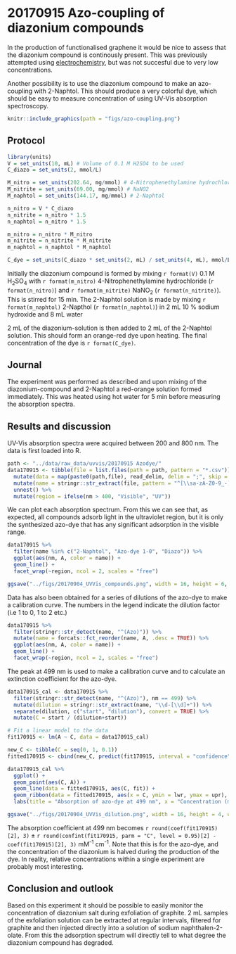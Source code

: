 # 20170915 Azo-coupling of diazonium compounds {#j20170915}

In the production of functionalised graphene it would be nice to assess that the diazonium compound is continously present. This was previously attempted using [electrochemistry](#j20170904), but was not succesful due to very low concentrations.

Another possibility is to use the diazonium compound to make an azo-coupling with 2-Naphtol. This should produce a very colorful dye, which should be easy to measure concentration of using UV-Vis absorption spectroscopy.

```r
knitr::include_graphics(path = "figs/azo-coupling.png")
```


## Protocol
```r
library(units)
V = set_units(10, mL) # Volume of 0.1 M H2SO4 to be used
C_diazo = set_units(2, mmol/L)

M_nitro = set_units(202.64, mg/mmol) # 4-Nitrophenethylamine hydrochloride
M_nitrite = set_units(69.00, mg/mmol) # NaNO2
M_naphtol = set_units(144.17, mg/mmol) # 2-Naphtol

n_nitro = V * C_diazo
n_nitrite = n_nitro * 1.5
n_naphtol = n_nitro * 1.5

m_nitro = n_nitro * M_nitro
m_nitrite = n_nitrite * M_nitrite
m_naphtol = n_naphtol * M_naphtol

C_dye = set_units(C_diazo * set_units(2, mL) / set_units(4, mL), mmol/L)
```

Initially the diazonium compound is formed by mixing `r format(V)` 0.1 M H~2~SO~4~ with `r format(m_nitro)` 4-Nitrophenethylamine hydrochloride (`r format(n_nitro)`) and `r format(m_nitrite)` NaNO~2~ (`r format(n_nitrite)`). This is stirred for 15 min.
The 2-Naphtol solution is made by mixing `r format(m_naphtol)` 2-Napthol (`r format(n_naphtol)`) in 2 mL 10 % sodium hydroxide and 8 mL water

2 mL of the diazonium-solution is then added to 2 mL of the 2-Naphtol solution. This should form an orange-red dye upon heating. The final concentration of the dye is `r format(C_dye)`.

## Journal
The experiment was performed as described and upon mixing of the diazonium-compound and 2-Naphtol a red-orange solution formed immediately. This was heated using hot water for 5 min before measuring the absorption spectra.

## Results and discussion
UV-Vis absorption spectra were acquired between 200 and 800 nm. The data is first loaded into R.
```r
path <- "../data/raw_data/uvvis/20170915 Azodye/"
data170915 <- tibble(file = list.files(path = path, pattern = "*.csv")) %>% 
  mutate(data = map(paste0(path,file), read_delim, delim = ";", skip = 1)) %>%
  mutate(name = stringr::str_extract(file, pattern = "^[\\sa-zA-Z0-9_-]*")) %>% 
  unnest() %>% 
  mutate(region = ifelse(nm > 400, "Visible", "UV"))

```

We can plot each absorption spectrum. From this we can see that, as expected, all compounds adsorb light in the ultraviolet region, but it is only the synthesized azo-dye that has any significant adsorption in the visible range. 

```r
data170915 %>% 
  filter(name %in% c("2-Naphtol", "Azo-dye 1-0", "Diazo")) %>% 
  ggplot(aes(nm, A, color = name)) +
  geom_line() +
  facet_wrap(~region, ncol = 2, scales = "free")

ggsave("../figs/20170904_UVVis_compounds.png", width = 16, height = 6, units = "cm", dpi = 300)
```

Data has also been obtained for a series of dilutions of the azo-dye to make a calibration curve. The numbers in the legend indicate the dilution factor (i.e 1 to 0, 1 to 2 etc.)

```r
data170915 %>% 
  filter(stringr::str_detect(name, "^(Azo)")) %>% 
  mutate(name = forcats::fct_reorder(name, A, .desc = TRUE)) %>% 
  ggplot(aes(nm, A, color = name)) +
  geom_line() +
  facet_wrap(~region, ncol = 2, scales = "free")
```

The peak at 499 nm is used to make a calibration curve and to calculate an extinction coefficient for the azo-dye.


```r
data170915_cal <- data170915 %>% 
  filter(stringr::str_detect(name, "^(Azo)"), nm == 499) %>% 
  mutate(dilution = stringr::str_extract(name, "\\d-[\\d]+")) %>% 
  separate(dilution, c("start", "dilution"), convert = TRUE) %>% 
  mutate(C = start / (dilution+start)) 

# Fit a linear model to the data
fit170915 <- lm(A ~ C, data = data170915_cal)

new_C <- tibble(C = seq(0, 1, 0.1))
fitted170915 <- cbind(new_C, predict(fit170915, interval = "confidence", newdata = new_C))

data170915_cal %>%
  ggplot() + 
  geom_point(aes(C, A)) +
  geom_line(data = fitted170915, aes(C, fit)) +
  geom_ribbon(data = fitted170915, aes(x = C, ymin = lwr, ymax = upr), alpha = 0.2) + 
  labs(title = "Absorption of azo-dye at 499 nm", x = "Concentration (mmol/L)", y = "Absorption (a.u.)")

ggsave("../figs/20170904_UVVis_dilution.png", width = 16, height = 4, units = "cm", dpi = 300)
```

The absorption coefficient at 499 nm becomes `r round(coef(fit170915)[2], 3)` ± `r round(confint(fit170915, parm = "C", level = 0.95)[2] - coef(fit170915)[2], 3)` mM^-1^ cm^-1^. Note that this is for the azo-dye, and the concentration of the diazonium is halved during the production of the dye. In reality, relative concentrations within a single experiment are probably most interesting. 

## Conclusion and outlook
Based on this experiment it should be possible to easily monitor the concentration of diazonium salt during exfoliation of graphite. 2 mL samples of the exfoliation solution can be extracted at regular intervals, filtered for graphite and then injected directly into a solution of sodium naphthalen-2-olate. From this the adsorption spectrum will directly tell to what degree the diazonium compound has degraded.

